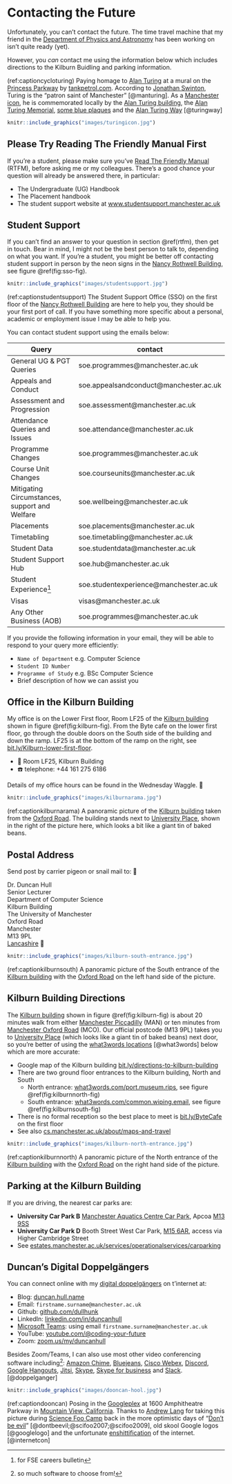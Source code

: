 # Contacting the Future {#contact}

Unfortunately, you can't contact the future. The time travel machine that my friend in the [Department of Physics and Astronomy](https://en.wikipedia.org/wiki/Department_of_Physics_and_Astronomy,_University_of_Manchester) has been working on isn't quite ready (yet). 

However, you *can* contact me using the information below which includes directions to the Kilburn Buidling and parking information.

(ref:captioncycloturing) Paying homage to [Alan Turing](https://en.wikipedia.org/wiki/Alan_Turing) at a mural on the [Princess Parkway](https://en.wikipedia.org/wiki/A5103_road) by [tankpetrol.com](http://tankpetrol.com/). According to [Jonathan Swinton](https://www.manturing.net/jonathan), Turing is the “patron saint of Manchester” [@manturing]. As a [Manchester icon](https://en.wikipedia.org/wiki/Symbols_of_Manchester), he is commemorated locally by the [Alan Turing building](https://en.wikipedia.org/wiki/Alan_Turing_Building), the [Alan Turing Memorial](https://en.wikipedia.org/wiki/Alan_Turing_Memorial), [some blue plaques](https://duncan.hull.name/2021/07/07/turings-house/) and the [Alan Turing Way](https://www.google.com/maps/place/Alan+Turing+Way,+Manchester/) [@turingway]

```r
knitr::include_graphics("images/turingicon.jpg")
```

## Please Try Reading The Friendly Manual First {#rtfm}

If you're a student, please make sure you've [Read The Friendly Manual](https://en.wikipedia.org/wiki/RTFM) (RTFM), before asking me or my colleagues. There's a good chance your question will already be answered there, in particular:

* The Undergraduate (UG) Handbook <!--[wiki.cs.manchester.ac.uk/index.php/UGHandbook23:Main](https://wiki.cs.manchester.ac.uk/index.php/UGHandbook23:Main)-->
* The Placement handbook
* The student support website at [www.studentsupport.manchester.ac.uk](https://www.studentsupport.manchester.ac.uk/)

## Student Support {#sso}

If you can't find an answer to your question in section \@ref(rtfm), then get in touch. Bear in mind, I might not be the best person to talk to, depending on what you want. If you're a student, you might be better off contacting student support in person by the neon signs in the [Nancy Rothwell Building](https://en.wikipedia.org/wiki/Nancy_Rothwell_Building), see figure \@ref(fig:sso-fig).


```r
knitr::include_graphics("images/studentsupport.jpg")
```
(ref:captionstudentsupport) The Student Support Office (SSO) on the first floor of the [Nancy Rothwell Building](https://en.wikipedia.org/wiki/Nancy_Rothwell_Building) are here to help you, they should be your first port of call. If you have something more specific about a personal, academic or employment issue I may be able to help you.

You can contact student support using the emails below:

|  Query |  contact  | 
|---|---|
| General UG & PGT Queries  | soe.programmes@manchester.ac.uk  |   
|  Appeals and Conduct | soe.appealsandconduct@manchester.ac.uk  |   
| Assessment and Progression  | soe.assessment@manchester.ac.uk  |   
| Attendance Queries and Issues	 | soe.attendance@manchester.ac.uk |
| Programme Changes | soe.programmes@manchester.ac.uk |
| Course Unit Changes	 | soe.courseunits@manchester.ac.uk |
| Mitigating Circumstances, support and Welfare | soe.wellbeing@manchester.ac.uk |
| Placements | soe.placements@manchester.ac.uk |
| Timetabling |soe.timetabling@manchester.ac.uk  |
| Student Data | soe.studentdata@manchester.ac.uk |
| Student Support Hub | soe.hub@manchester.ac.uk |
| Student Experience^[for FSE careers bulletin] | soe.studentexperience@manchester.ac.uk |
| Visas | visas@manchester.ac.uk |
| Any Other Business (AOB) | soe.programmes@manchester.ac.uk |

If you  provide the following information in your email, they will be able to respond to your query more efficiently:

* `Name of Department` e.g. Computer Science
* `Student ID Number` 
* `Programme of Study` e.g. BSc Computer Science
* Brief description of how we can assist you

## Office in the Kilburn Building {#office}

My office is on the Lower First floor, Room LF25 of the [Kilburn building](https://en.wikipedia.org/wiki/Kilburn_Building) shown in figure \@ref(fig:kilburn-fig). From the Byte cafe on the lower first floor, go through the double doors on the South side of the building and down the ramp. LF25 is at the bottom of the ramp on the right, see [bit.ly/Kilburn-lower-first-floor](https://bit.ly/Kilburn-lower-first-floor). 

* 🏢 Room LF25, Kilburn Building
* ☎️ telephone:	+44 161 275 6186

Details of my office hours can be found in the Wednesday Waggle. 🐝

```r
knitr::include_graphics("images/kilburnarama.jpg")
```
(ref:captionkilburnarama) A panoramic picture of the [Kilburn building](https://en.wikipedia.org/wiki/Kilburn_Building) taken from the [Oxford Road](https://en.wikipedia.org/wiki/Wilmslow_Road). The building stands next to [University Place](https://www.conference.manchester.ac.uk/venues/search/details/?property=10), shown in the right of the picture here, which looks a bit like a giant tin of baked beans.

## Postal Address {#postal}

Send post by carrier pigeon or snail mail to: 🐌

Dr. Duncan Hull  
Senior Lecturer  
Department of Computer Science  
Kilburn Building  
The University of Manchester  
Oxford Road  
Manchester  
M13 9PL  
[Lancashire](https://duncan.hull.name/2019/07/05/mancashire/) 🌹   

```r
knitr::include_graphics("images/kilburn-south-entrance.jpg")
```
(ref:captionkilburnsouth) A panoramic picture of the South entrance of the [Kilburn building](https://en.wikipedia.org/wiki/Kilburn_Building) with the [Oxford Road](https://en.wikipedia.org/wiki/Wilmslow_Road) on the left hand side of the picture. 


## Kilburn Building Directions {#kilburn}

The [Kilburn building](https://en.wikipedia.org/wiki/Kilburn_Building) shown in figure \@ref(fig:kilburn-fig) is about 20 minutes walk from either [Manchester Piccadilly](https://www.nationalrail.co.uk/stations_destinations/man.aspx) (MAN) or ten minutes from [Manchester Oxford Road](https://www.nationalrail.co.uk/stations/mco/details.aspx) (MCO). Our official postcode (M13 9PL) takes you to [University Place](http://www.conference.manchester.ac.uk/venues/search/details/?property=10) (which looks like a giant tin of baked beans) next door, so you're better of using the [what3words locations](https://www.bbc.co.uk/news/uk-england-49319760) [@what3words] below which are more accurate:

* Google map of the Kilburn building [bit.ly/directions-to-kilburn-building](http://bit.ly/directions-to-kilburn-building)
* There are two ground floor entrances to the Kilburn building, North and South
  + North entrance: [what3words.com/port.museum.rips](https://what3words.com/port.museum.rips), see figure \@ref(fig:kilburnnorth-fig)
  + South entrance: [what3words.com/common.wiping.email](https://what3words.com/common.wiping.email), see figure \@ref(fig:kilburnsouth-fig)
* There is no formal reception so the best place to meet is [bit.ly/ByteCafe](http://bit.ly/ByteCafe) on the first floor
* See also [cs.manchester.ac.uk/about/maps-and-travel](https://www.cs.manchester.ac.uk/about/maps-and-travel/)

```r
knitr::include_graphics("images/kilburn-north-entrance.jpg")
```
(ref:captionkilburnnorth) A panoramic picture of the North entrance of the [Kilburn building](https://en.wikipedia.org/wiki/Kilburn_Building) with the [Oxford Road](https://en.wikipedia.org/wiki/Wilmslow_Road) on the right hand side of the picture. 


## Parking at the Kilburn Building {#parking}

If you are driving, the nearest car parks are:

* **University Car Park B** [Manchester Aquatics Centre Car Park](https://www.apcoa.co.uk/parking-in/manchester/aquatics-centre/), Apcoa [M13  9SS](http://maps.google.co.uk/maps?q=M13+9SS)
* **University Car Park D** Booth Street West Car Park, [M15 6AR](http://maps.google.co.uk/maps?q=M15+6AR), access via Higher Cambridge Street
* See [estates.manchester.ac.uk/services/operationalservices/carparking](https://www.estates.manchester.ac.uk/services/operationalservices/carparking/)


## Duncan's Digital Doppelgängers  {#tinternet}

You can connect online with my [digital doppelgängers](https://en.wikipedia.org/wiki/Doppelganger:_A_Trip_Into_the_Mirror_World) on t'internet at:

* Blog: [duncan.hull.name](https://duncan.hull.name)
* Email:	`firstname.surname@manchester.ac.uk` 
* Github: [github.com/dullhunk](https://github.com/dullhunk)
* LinkedIn: [linkedin.com/in/duncanhull](https://uk.linkedin.com/in/duncanhull)
* [Microsoft Teams](https://en.wikipedia.org/wiki/Microsoft_Teams): using email `firstname.surname@manchester.ac.uk`
* YouTube: [youtube.com/\@coding-your-future](https://www.youtube.com/\@coding-your-future)
* Zoom: [zoom.us/my/duncanhull](https://zoom.us/my/duncanhull)


Besides Zoom/Teams, I can also use most other video conferencing software including^[so much software to choose from!]: [Amazon Chime](https://aws.amazon.com/chime/), [Bluejeans](https://en.wikipedia.org/wiki/BlueJeans), [Cisco Webex](https://en.wikipedia.org/wiki/Cisco_Webex), [Discord](https://en.wikipedia.org/wiki/Discord_(software)), [Google Hangouts](https://en.wikipedia.org/wiki/Google_Hangouts), [Jitsi](https://en.wikipedia.org/wiki/Jitsi), [Skype](https://en.wikipedia.org/wiki/Skype), [Skype for business](https://en.wikipedia.org/wiki/Skype_for_Business) and [Slack](https://en.wikipedia.org/wiki/Slack_(software)). [@doppelganger]


```r
knitr::include_graphics("images/dooncan-hool.jpg")
```
(ref:captiondooncan) Posing in the [Googleplex](https://en.wikipedia.org/wiki/Googleplex) at 1600 Amphitheatre Parkway in [Mountain View, California](https://en.wikipedia.org/wiki/Mountain_View,_California). Thanks to [Andrew Lang](https://www.linkedin.com/in/andrewlang) for taking this picture during [Science Foo Camp](https://en.wikipedia.org/wiki/Science_Foo_Camp) back in the more optimistic days of “[Don't be evil](https://www.cdyf.me/choosing#fig:evil-fig)” [@dontbeevil;@scifoo2007;@scifoo2009], old skool Google logos [@googlelogo] and the unfortunate [enshittification](https://en.wikipedia.org/wiki/Enshittification) of the internet. [@internetcon]  